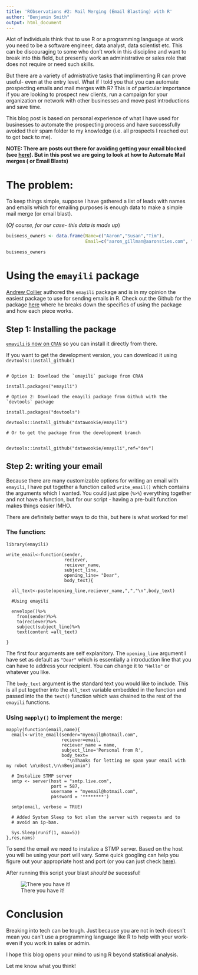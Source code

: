 ---
title: 'RObservations #2: Mail Merging (Email Blasting) with R'
author: "Benjamin Smith"
output: html_document
---

Alot of individuals think that to use R or a programming language at work you need to be a software engineer, data analyst, data scientist etc. This can be discouraging to some who don't work in this discipline and want to break into this field, but presently work an administrative or sales role that does not require or need such skills. 

But there are a variety of admistrative tasks that implimenting R can prove useful- even at the entry level. What if I told you that you can automate prospecting emails and mail merges with R? This is of particular importance if you are looking to prospect new clients, run a campaign for your organization or network with other businesses and move past introductions and save time.

This blog post is based on personal experience of what I have used for businesses to automate the prospecting process and have successfully avoided their spam folder to my knowledge (i.e. all prospects I reached out to got back to me).

__NOTE: There are posts out there for avoiding getting your email blocked (see [here](https://www.saleshandy.com/blog/how-send-cold-emails/)). But in this post we are going to look at how to Automate Mail merges ( or Email Blasts)__

# The problem:

To keep things simple, suppose I have gathered a list of leads with names and emails which for emailing purposes is enough data to make a simple mail merge (or email blast). 

(_Of course, for our case- this data is made up_)

```{r}
buisness_owners <- data.frame(Name=c("Aaron","Susan","Tim"),
                              Email=c("aaron_gillman@aaronsties.com", "sue@suesflowers.ca","tim@buckto.org"))

buisness_owners

```


# Using the `emayili` package

[Andrew Collier](https://github.com/datawookie) authored the `emayili` package and is in my opinion the easiest package to use for sending emails in R. Check out the Github for the package [here](https://github.com/datawookie/emayili) where he breaks down the specifics of using the package and how each piece works.


## Step 1: Installing the package

[`emayili` is now on `CRAN`](https://CRAN.R-project.org/package=emayili) so you can install it directly from there. 

If you want to get the development version, you can download it using `devtools::install_github()`

```

# Option 1: Download the `emayili` package from CRAN

install.packages("emayili")

# Option 2: Download the emayili package from Github with the `devtools` package 

install.packages("devtools")

devtools::install_github("datawookie/emayili")

# Or to get the package from the development branch


devtools::install_github("datawookie/emayili",ref="dev")
```


## Step 2: writing your email

Because there are many customizable options for writing an email with `emayili`, I have put together a function called `write_email()` which contains the arguments which I wanted. You could just pipe (`%>%`) everything together and not have a function, but for our script - having a pre-built function makes things easier IMHO. 

There are definitely better ways to do this, but here is what worked for me!

### The function: 

```
library(emayili)

write_email<-function(sender,
                      reciever,
                      reciever_name,
                      subject_line,
                      opening_line= "Dear",
                      body_text){
  
  all_text<-paste(opening_line,reciever_name,",","\n",body_text)
  
  #Using emayili
  
  envelope()%>%
    from(sender)%>%
    to(reciever)%>%
    subject(subject_line)%>%
    text(content =all_text)
  
}
```


The first four arguments are self explanitory. The `opening_line` argument I have set as default as `"Dear"` which is essentially a introduction line that you can have to address your recipient. You can change it to `"Hello"` or whatever you like.

The `body_text` argument is the standard text you would like to include. This is all put together into the `all_text` variable embedded in the function and passed into the the `text()` function which was chained to the rest of the `emayili` functions.

### Using `mapply()` to implement the merge:

```
mapply(function(email,name){
  email<-write_email(sender="myemail@hotmail.com",
                     reciever=email,
                     reciever_name = name,
                     subject_line='Personal from R',
                     body_text=
                       "\nThanks for letting me spam your email with my robot \n\nBest,\n\nBenjamin")
  
  # Instalize STMP server
  smtp <- server(host = "smtp.live.com",
                 port = 587,
                 username = "myemail@hotmail.com",
                 password = '********')
  
  smtp(email, verbose = TRUE)
  
  # Added System Sleep to Not slam the server with requests and to 
  # avoid an ip-ban.
  
  Sys.Sleep(runif(1, max=5))
},res,nams)

```

To send the email we need to instalize a STMP server. Based on the host you will be using your port will vary. Some quick googling can help you figure out your appropriate host and port (or you can just check [here](https://www.arclab.com/en/kb/email/list-of-smtp-and-pop3-servers-mailserver-list.html)).

After running this script your blast _should be_ sucessful!

![There you have it!](C:\Users\Smith\Desktop\Email Snippet.PNG)

# Conclusion

Breaking into tech can be tough. Just because you are not in tech doesn't mean you can't use a programming language like R to help with your work- even if you work in sales or admin.

I hope this blog opens your mind to using R beyond statistical analysis.

Let me know what you think!



